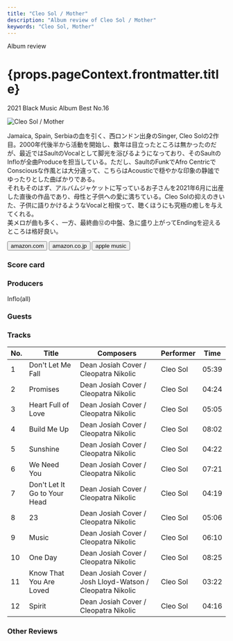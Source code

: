 ```yaml
---
title: "Cleo Sol / Mother"
description: "Album review of Cleo Sol / Mother"
keywords: "Cleo Sol, Mother"
---
```







<p className="largeP">Album review</p>
<h1 className="h1--no--margin">{props.pageContext.frontmatter.title}</h1>
<p className="largeP">
  <Link to="/best50/2021/">2021 Black Music Album Best No.16</Link>
</p>

<Row  className="image-card-group">
	<Column colMd={3} colLg={4} noGutterMdLeft="">
       <ImageCard>

![Cleo Sol / Mother](../../images/cd/cleosol1L.jpg)

</ImageCard>
	</Column>
	<Column colMd={4} colLg={8} noGutterMdLeft="">
		<p>
			Jamaica, Spain, Serbiaの血を引く、西ロンドン出身のSinger, Cleo Solの2作目。2000年代後半から活動を開始し、数年は目立ったところは無かったのだが、最近ではSaultのVocalとして脚光を浴びるようになっており、そのSaultのInfloが全曲Produceを担当している。ただし、SaultのFunkでAfro CentricでConsciousな作風とは大分違って、こちらはAcousticで穏やかな印象の静謐でゆったりとした曲ばかりである。
			<br/>それもそのはず、アルバムジャケットに写っているお子さんを2021年6月に出産した直後の作品であり、母性と子供への愛に満ちている。Cleo Solの抑えのきいた、子供に語りかけるようなVocalと相俟って、聴くほうにも究極の癒しを与えてくれる。
			<br/>美メロが曲も多く、一方、最終曲⑫の中盤、急に盛り上がってEndingを迎えるところは格好良い。
		</p>
		<div>
		  <Button className="button-right-mergin"  href="https://amzn.to/3kdKBM0" renderIcon={ArrowUpRight} size='sm' kind='primary'>
  	    amazon.com
  	  </Button>
  	  <Button className="button-right-mergin"  href="https://amzn.to/3LdJ9Fk" renderIcon={ArrowUpRight} size='sm' kind='secondary'>
  	    amazon.co.jp
  	  </Button>
			<Button className="button-right-mergin"  href="https://apple.co/3LpzfRi" renderIcon={ArrowUpRight} size='sm' kind='tertiary'>
  	   	apple music
  	  </Button>
			<AdvJS2/>
		</div>
	</Column>
</Row>
<Row >
	<Column colMd={4} colLg={4} noGutterMdLeft="">
		<div>
		  <h3>Score card</h3>
			<SliderJS1 value="5" />
		  <SliderJS2 value="1" />
			<SliderJS3 value="1" />
		  <SliderJS4 value="9" />
		</div>
	</Column>
	<Column colMd={8} colLg={8} noGutterMdLeft="">
		<div>
			<h3>Producers</h3>
			<p>
				Inflo(all)
			</p>
			<h3>Guests</h3>
			<p>
			</p>
		</div>
	</Column>
</Row>

<h3>Tracks</h3>

| No. | Title                        | Composers                                                 | Performer | Time  |
| --- | ---------------------------- | --------------------------------------------------------- | --------- | ----- |
| 1   | Don't Let Me Fall            | Dean Josiah Cover / Cleopatra Nikolic                     | Cleo Sol  | 05:39 |
| 2   | Promises                     | Dean Josiah Cover / Cleopatra Nikolic                     | Cleo Sol  | 04:24 |
| 3   | Heart Full of Love           | Dean Josiah Cover / Cleopatra Nikolic                     | Cleo Sol  | 05:05 |
| 4   | Build Me Up                  | Dean Josiah Cover / Cleopatra Nikolic                     | Cleo Sol  | 08:02 |
| 5   | Sunshine                     | Dean Josiah Cover / Cleopatra Nikolic                     | Cleo Sol  | 04:22 |
| 6   | We Need You                  | Dean Josiah Cover / Cleopatra Nikolic                     | Cleo Sol  | 07:21 |
| 7   | Don't Let It Go to Your Head | Dean Josiah Cover / Cleopatra Nikolic                     | Cleo Sol  | 04:19 |
| 8   | 23                           | Dean Josiah Cover / Cleopatra Nikolic                     | Cleo Sol  | 05:06 |
| 9   | Music                        | Dean Josiah Cover / Cleopatra Nikolic                     | Cleo Sol  | 06:10 |
| 10  | One Day                      | Dean Josiah Cover / Cleopatra Nikolic                     | Cleo Sol  | 08:25 |
| 11  | Know That You Are Loved      | Dean Josiah Cover / Josh Lloyd-Watson / Cleopatra Nikolic | Cleo Sol  | 03:22 |
| 12  | Spirit                       | Dean Josiah Cover / Cleopatra Nikolic                     | Cleo Sol  | 04:16 |

<h3>Other Reviews</h3>

<Row>
  <Column colMd={3} colLg={3} noGutterMdLeft>
    <Review1_1 />
  </Column>
</Row>

<Row>
  <Column colMd={3} colLg={3} noGutterMdLeft>
    <Review2_1 />
  </Column>
  <Column colMd={3} colLg={3} noGutterMdLeft>
    <Review2_2 />
  </Column>
  <Column colMd={3} colLg={3} noGutterMdLeft>
    <Review2_3 />
  </Column>
</Row>

<AdvJS3 />
